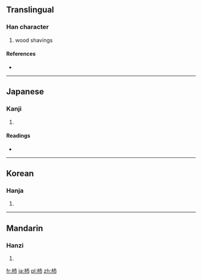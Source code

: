 ==Translingual==

===Han character===
{{Han char|rn=75|rad=木|as=04|sn=8|four=|canj=木十月 (DJB)}}

# wood shavings

====References====
* {{Han ref|kx=0513.080|dkj=14496|dj=0899.050|hdz=21165.050|uh=676E|ud=26478}}

----

==Japanese==

===Kanji===
{{ja-kanji|grade=|rs=木04}}

# {{defn|lang=ja|sort=木04}}

====Readings====
* {{ja-readings|on=[[はい]] (hai)|kun=[[こけら]] (kokera)}}

----

==Korean==

===Hanja===
{{ko-hanja|hangeul=폐|eumhun=|rv=pye|mr=p'ye|y=phyey}}

# {{defn|lang=ko|sort=木04}}

----

==Mandarin==

===Hanzi===
{{cmn-hanzi|pin=[[bèi]] ([[bei4]]), [[fèi]] ([[fei4]])|wg=pei<sup>4</sup>, fei<sup>4</sup>}}

# {{defn|lang=cmn|sort=木04}}

[[fr:杮]]
[[ja:杮]]
[[pl:杮]]
[[zh:杮]]